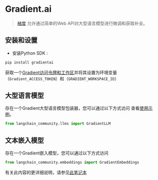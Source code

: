# Gradient.ai

>[梯度](https://gradient.ai/) 允许通过简单的Web API对大型语言模型进行微调和获取补全。

## 安装和设置
- 安装Python SDK :
```bash
pip install gradientai
```
获取一个[Gradient访问令牌和工作区](https://gradient.ai/)并将其设置为环境变量（`Gradient_ACCESS_TOKEN`）和（`GRADIENT_WORKSPACE_ID`）

## 大型语言模型

存在一个Gradient大型语言模型包装器，您可以通过以下方式访问
查看[使用示例](/docs/integrations/llms/gradient)。

```python
from langchain_community.llms import GradientLLM
```

## 文本嵌入模型

存在一个Gradient嵌入模型，您可以通过以下方式访问
```python
from langchain_community.embeddings import GradientEmbeddings
```
有关此内容的更详细说明，请参见[此笔记本](/docs/integrations/text_embedding/gradient)
